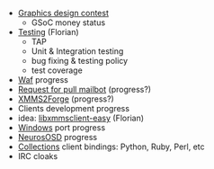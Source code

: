 * [[Proposed Graphic Competition|Graphics design contest]]
** GSoC money status
* [[Testing]] (Florian)
** TAP
** Unit & Integration testing
** bug fixing & testing policy
** test coverage
* [[Waf]] progress
* [[Request for pull mailbot]] (progress?)
* [[XMMS2Forge]] (progress?)
* Clients development progress
* idea: [[libxmmsclient-easy]] (Florian)
* [[Windows]] port progress
* [[NeurosOSD]] progress
* [[Collections]] client bindings: Python, Ruby, Perl, etc
* IRC cloaks